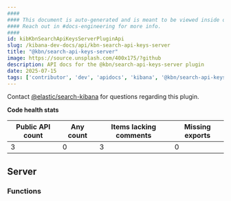 ```yaml
---
####
#### This document is auto-generated and is meant to be viewed inside our experimental, new docs system.
#### Reach out in #docs-engineering for more info.
####
id: kibKbnSearchApiKeysServerPluginApi
slug: /kibana-dev-docs/api/kbn-search-api-keys-server
title: "@kbn/search-api-keys-server"
image: https://source.unsplash.com/400x175/?github
description: API docs for the @kbn/search-api-keys-server plugin
date: 2025-07-15
tags: ['contributor', 'dev', 'apidocs', 'kibana', '@kbn/search-api-keys-server']
---
```




Contact [@elastic/search-kibana](https://github.com/orgs/elastic/teams/search-kibana) for questions regarding this plugin.

**Code health stats**

| Public API count  | Any count | Items lacking comments | Missing exports |
|-------------------|-----------|------------------------|-----------------|
| 3 | 0 | 3 | 0 |

## Server

### Functions
<DocDefinitionList data={kbnSearchApiKeysServerObj.server.functions}/>

